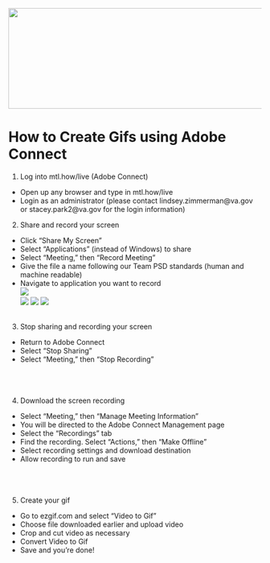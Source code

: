 <img src = "https://github.com/lzim/teampsd/blob/teampsd_style/teampsd_logo/team_psd_logo_sm.png"
     height = "200" width = "600">  

# How to Create Gifs using Adobe Connect

1. Log into mtl.how/live (Adobe Connect)
- Open up any browser and type in mtl.how/live
- Login as an administrator (please contact lindsey.zimmerman@va.gov or stacey.park2@va.gov for the login information)

2. Share and record your screen 
- Click "Share My Screen"
- Select "Applications" (instead of Windows) to share
- Select "Meeting," then "Record Meeting"
- Give the file a name following our Team PSD standards (human and machine readable)
- Navigate to application you want to record  
![](https://github.com/lzim/teampsd/resources/gif_guide/gif_guide_1.gif)  
![](https://raw.githubusercontent.com/lzim/teampsd/blob/master/resources/gif_guide/gif_guide_2.gif)
![](https://raw.githubusercontent.com/lzim/teampsd/blob/master/resources/gif_guide/gif_guide_3.gif)
![](https://raw.githubusercontent.com/lzim/teampsd/blob/master/resources/gif_guide/gif_guide_4.gif)
![]()  
![]()  

3. Stop sharing and recording your screen
- Return to Adobe Connect
- Select "Stop Sharing"
- Select "Meeting," then "Stop Recording"
![]()  
![]()  
![]()  
![]()  

4. Download the screen recording
- Select "Meeting," then "Manage Meeting Information"
- You will be directed to the Adobe Connect Management page
- Select the "Recordings" tab
- Find the recording. Select "Actions," then "Make Offline"
- Select recording settings and download destination
- Allow recording to run and save
![]()  
![]()  
![]()  
![]()  

5. Create your gif
- Go to ezgif.com and select "Video to Gif"
- Choose file downloaded earlier and upload video
- Crop and cut video as necessary
- Convert Video to Gif
- Save and you're done!
![]()  
![]()  
![]()  
![]()  



